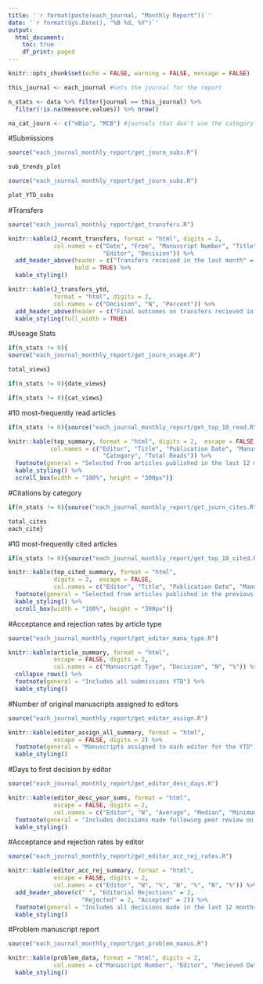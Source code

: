 ```yaml
---
title: '`r format(paste(each_journal, "Monthly Report"))`'
date: '`r format(Sys.Date(), "%B %d, %Y")`'
output: 
  html_document:
    toc: true
    df_print: paged
---
```

```r
knitr::opts_chunk$set(echo = FALSE, warning = FALSE, message = FALSE)

this_journal <- each_journal #sets the journal for the report

n_stats <- data %>% filter(journal == this_journal) %>% 
  filter(!is.na(measure.values)) %>% nrow()

no_cat_journ <- c("mBio", "MCB") #journals that don't use the category field
```

#Submissions
```r
source("each_journal_monthly_report/get_journ_subs.R")

sub_trends_plot
```

```r
source("each_journal_monthly_report/get_journ_subs.R")

plot_YTD_subs
```

#Transfers
```r
source("each_journal_monthly_report/get_transfers.R")

knitr::kable(J_recent_transfers, format = "html", digits = 2,  
             col.names = c("Date", "From", "Manuscript Number", "Title", 
                           "Editor", "Decision")) %>%
  add_header_above(header = c("Transfers received in the last month" = 6), 
                   bold = TRUE) %>% 
  kable_styling()

knitr::kable(J_transfers_ytd, 
             format = "html", digits = 2,  
             col.names = c("Decision", "N", "Percent")) %>%
  add_header_above(header = c("Final outcomes on transfers recieved in the last 12 months" = 3), bold = TRUE) %>% 
  kable_styling(full_width = TRUE)
```

#Useage Stats
```r
if(n_stats != 0){
source("each_journal_monthly_report/get_journ_usage.R")

total_views}
```


```r
if(n_stats != 0){date_views}
```


```r
if(n_stats != 0){cat_views}
```

#10 most-frequently read articles
```r
if(n_stats != 0){source("each_journal_monthly_report/get_top_10_read.R")

knitr::kable(top_summary, format = "html", digits = 2,  escape = FALSE, 
            col.names = c("Editor", "Title", "Publication Date", "Manuscript Type", 
                           "Category", "Total Reads")) %>%
  footnote(general = "Selected from articles published in the last 12 months, ranked on HighWire html & pdf views") %>% 
  kable_styling() %>% 
  scroll_box(width = "100%", height = "300px")}
```

#Citations by category
```r
if(n_stats != 0){source("each_journal_monthly_report/get_journ_cites.R")

total_cites
each_cite}
```

#10 most-frequently cited articles
```r
if(n_stats != 0){source("each_journal_monthly_report/get_top_10_cited.R")

knitr::kable(top_cited_summary, format = "html",  
             digits = 2,  escape = FALSE,
             col.names = c("Editor", "Title", "Publication Date", "Manuscript Type", "Category", "Total Cites")) %>%
  footnote(general = "Selected from articles published in the previous 12 - 36 months") %>% 
  kable_styling() %>% 
  scroll_box(width = "100%", height = "300px")}
```

#Acceptance and rejection rates by article type
```r
source("each_journal_monthly_report/get_editor_manu_type.R")

knitr::kable(article_summary, format = "html", 
             escape = FALSE, digits = 2,    
             col.names = c("Manuscript Type", "Decision", "N", "%")) %>%  
  collapse_rows() %>% 
  footnote(general = "Includes all submissions YTD") %>% 
  kable_styling()
```


#Number of original manuscripts assigned to editors
```r
source("each_journal_monthly_report/get_editor_assign.R") 

knitr::kable(editor_assign_all_summary, format = "html", 
             escape = FALSE, digits = 2) %>% 
  footnote(general = "Manuscripts assigned to each editor for the YTD") %>% 
  kable_styling()
```

#Days to first decision by editor
```r
source("each_journal_monthly_report/get_editor_desc_days.R") 

knitr::kable(editor_desc_year_sums, format = "html", 
             escape = FALSE, digits = 2,  
             col.names = c("Editor", "N", "Average", "Median", "Minimum", "Maximum")) %>%
  footnote(general = "Includes decisions made following peer review on initial submissions in the last 12 months") %>% 
  kable_styling()
```


#Acceptance and rejection rates by editor
```r
source("each_journal_monthly_report/get_editor_acc_rej_rates.R") 

knitr::kable(editor_acc_rej_summary, format = "html", 
             escape = FALSE, digits = 2,  
             col.names = c("Editor", "N", "%", "N", "%", "N", "%")) %>% 
  add_header_above(c(" ", "Editorial Rejections" = 2, 
                     "Rejected" = 2, "Accepted" = 2)) %>% 
  footnote(general = "Includes all decisions made in the last 12 months") %>% 
  kable_styling()
```


#Problem manuscript report
```r
source("each_journal_monthly_report/get_problem_manus.R")

knitr::kable(problem_data, format = "html", digits = 2,   
             col.names = c("Manuscript Number", "Editor", "Recieved Date", "Decision Date", "Days Since Decision", "Status")) %>%
  kable_styling()
```

